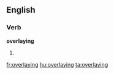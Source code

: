 ==English==

===Verb===
'''overlaying'''

# {{present participle of|overlay}}

[[fr:overlaying]]
[[hu:overlaying]]
[[ta:overlaying]]